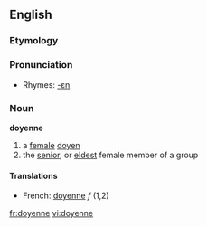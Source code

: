 ==English==
===Etymology===
{{F.}}

===Pronunciation===
*Rhymes: [[Rhymes:English:-ɛn|-ɛn]]

===Noun===
'''doyenne'''
# a [[female]] [[doyen]]
# the [[senior]], or [[eldest]] female member of a group

====Translations====
*French: [[doyenne]] ''f'' (1,2)

[[fr:doyenne]]
[[vi:doyenne]]